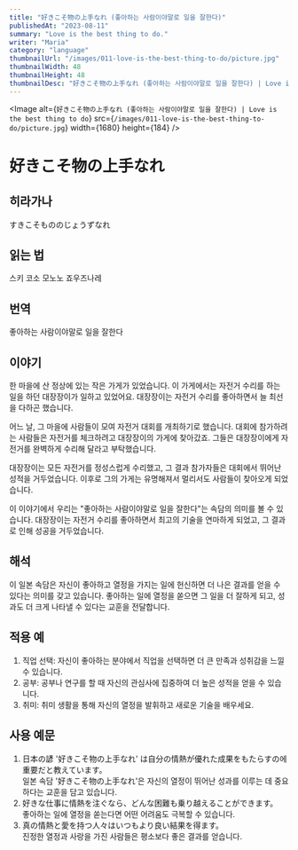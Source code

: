 ```yaml
---
title: "好きこそ物の上手なれ (좋아하는 사람이야말로 일을 잘한다)"
publishedAt: "2023-08-11"
summary: "Love is the best thing to do."
writer: "Maria"
category: "language"
thumbnailUrl: "/images/011-love-is-the-best-thing-to-do/picture.jpg"
thumbnailWidth: 48
thumbnailHeight: 48
thumbnailDesc: "好きこそ物の上手なれ (좋아하는 사람이야말로 일을 잘한다) | Love is the best thing to do"
---
```


<Image
  alt={`好きこそ物の上手なれ (좋아하는 사람이야말로 일을 잘한다) | Love is the best thing to do`}
  src={`/images/011-love-is-the-best-thing-to-do/picture.jpg`}
  width={1680}
  height={184}
/>

# 好きこそ物の上手なれ

## 히라가나

すきこそもののじょうずなれ

## 읽는 법

스키 코소 모노노 죠우즈나레

## 번역

좋아하는 사람이야말로 일을 잘한다

## 이야기

한 마을에 산 정상에 있는 작은 가게가 있었습니다. 이 가게에서는 자전거 수리를 하는 일을 하던 대장장이가 일하고 있었어요. 대장장이는 자전거 수리를 좋아하면서 늘 최선을 다하곤 했습니다.

어느 날, 그 마을에 사람들이 모여 자전거 대회를 개최하기로 했습니다. 대회에 참가하려는 사람들은 자전거를 체크하려고 대장장이의 가게에 찾아갔죠. 그들은 대장장이에게 자전거를 완벽하게 수리해 달라고 부탁했습니다.

대장장이는 모든 자전거를 정성스럽게 수리했고, 그 결과 참가자들은 대회에서 뛰어난 성적을 거두었습니다. 이후로 그의 가게는 유명해져서 멀리서도 사람들이 찾아오게 되었습니다.

이 이야기에서 우리는 "좋아하는 사람이야말로 일을 잘한다"는 속담의 의미를 볼 수 있습니다. 대장장이는 자전거 수리를 좋아하면서 최고의 기술을 연마하게 되었고, 그 결과로 인해 성공을 거두었습니다.

## 해석

이 일본 속담은 자신이 좋아하고 열정을 가지는 일에 헌신하면 더 나은 결과를 얻을 수 있다는 의미를 갖고 있습니다. 좋아하는 일에 열정을 쏟으면 그 일을 더 잘하게 되고, 성과도 더 크게 나타낼 수 있다는 교훈을 전달합니다.

## 적용 예

1. 직업 선택: 자신이 좋아하는 분야에서 직업을 선택하면 더 큰 만족과 성취감을 느낄 수 있습니다.
2. 공부: 공부나 연구를 할 때 자신의 관심사에 집중하여 더 높은 성적을 얻을 수 있습니다.
3. 취미: 취미 생활을 통해 자신의 열정을 발휘하고 새로운 기술을 배우세요.

## 사용 예문

1. 日本の諺 '好きこそ物の上手なれ' は自分の情熱が優れた成果をもたらすの에重要だと教えています。<br /> 일본 속담 '好きこそ物の上手なれ'은 자신의 열정이 뛰어난 성과를 이루는 데 중요하다는 교훈을 담고 있습니다.
2. 好きな仕事に情熱を注ぐなら、どんな困難も乗り越えることができます。<br /> 좋아하는 일에 열정을 쏟는다면 어떤 어려움도 극복할 수 있습니다.
3. 真の情熱と愛を持つ人々はいつもより良い結果を得ます。<br /> 진정한 열정과 사랑을 가진 사람들은 평소보다 좋은 결과를 얻습니다.
